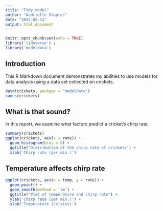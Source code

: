 ```yaml
---
title: "Tidy_model"
author: "Audrielle Staples"
date: "2025-02-13"
output: html_document
---
```


```r
knitr::opts_chunk$set(echo = TRUE)
library('tidyverse') ; 
library('modeldata')
``` 


## Introduction

This R Markdown document demonstrates my abilities to use models for data analysis using a data set collected on crickets.


```r
data(crickets, package = "modeldata")
names(crickets)
```


## What is that sound?
In this report, we examine what factors predict a cricket's chirp rate.

```r
summary(crickets)
ggplot(crickets, aes(x = rate)) +
  geom_histogram(bins = 8) + 
  ggtitle("Distribution of the chirp rate of crickets") +
  xlab('Chirp rate (per min.)')
``` 

## Temperature affects chirp rate

```r
ggplot(crickets, aes(x = temp, y = rate)) +
  geom_point() + 
  geom_smooth(method = 'lm') +
  ggtitle("Plot of temperature and chirp rate") +
  ylab('Chirp rate (per min.)') +
  xlab('Temperature (Celsius)')
```
